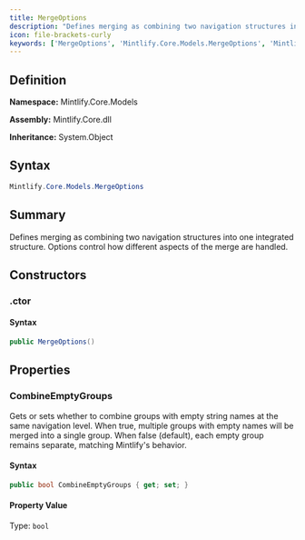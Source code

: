 ```yaml
---
title: MergeOptions
description: "Defines merging as combining two navigation structures into one integrated structure.             Options control how different aspects of the merge are hand..."
icon: file-brackets-curly
keywords: ['MergeOptions', 'Mintlify.Core.Models.MergeOptions', 'Mintlify.Core.Models', 'class', 'System.Object']
---
```


## Definition

**Namespace:** Mintlify.Core.Models

**Assembly:** Mintlify.Core.dll

**Inheritance:** System.Object

## Syntax

```csharp
Mintlify.Core.Models.MergeOptions
```

## Summary

Defines merging as combining two navigation structures into one integrated structure.
            Options control how different aspects of the merge are handled.

## Constructors

### .ctor

#### Syntax

```csharp
public MergeOptions()
```

## Properties

### CombineEmptyGroups

Gets or sets whether to combine groups with empty string names at the same navigation level.
            When true, multiple groups with empty names will be merged into a single group.
            When false (default), each empty group remains separate, matching Mintlify's behavior.

#### Syntax

```csharp
public bool CombineEmptyGroups { get; set; }
```

#### Property Value

Type: `bool`

